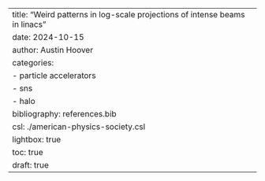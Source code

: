 ---
title: "Weird patterns in log-scale projections of intense beams in linacs"
date: 2024-10-15
author: Austin Hoover
categories:
  - particle accelerators
  - sns
  - halo
bibliography: references.bib
csl: ./american-physics-society.csl
lightbox: true
toc: true
draft: true
---